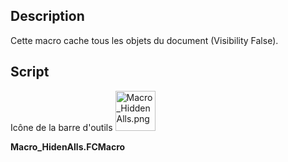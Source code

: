 <languages/>

{{Macro/fr
|Name=Macro HiddenAlls
|Icon=Macro_HiddenAlls.png
|Description=Cette macro cache tous les objets du document (Visibility False).
|Author=Mario52
|Version=00.01
|Date=2015-11-12
|FCVersion=Toutes
|Download=[https://wiki.freecad.org/images/d/d6/Macro_HiddenAlls.png Icône de la barre d'outils]
|SeeAlso=[[Macro_Toggle_Visibility2_1-2/fr|Macro Toggle Visibility2 1-2]]<br>[[Macro_Toggle_Visibility2_2-2/fr|Macro Toggle Visibility2 2-2]]<br>[[Macro_Toggle_Visibility/fr|Macro_Toggle_Visibility]]<br>[[Macro_VisibleAlls/fr|Macro VisibleAlls]]<br>[[Macro_If_Selected_Stay_If_Not_Then_Delete/fr|Macro If Selected Stay If Not Then Delete]]
}}

==Description==

<div class="mw-translate-fuzzy">
Cette macro cache tous les objets du document (Visibility False).
</div>

==Script==

Icône de la barre d'outils
[[Image:Macro_HiddenAlls.png|64px]]

'''Macro_HidenAlls.FCMacro'''

{{MacroCode|code=
import FreeCAD
#Macro_HideAllObjects
__title__="Macro_HideAlls"
__author__ = "Mario52"
__url__     = "https://freecad.org/index-fr.html"
__version__ = "00.00"
__date__    = "11/11/2015"

try:
    for ShapeNameObj in FreeCAD.ActiveDocument.Objects:   # hidden alls objects
        #print ShapeNameObj.Name
        FreeCADGui.ActiveDocument.getObject(ShapeNameObj.Name).Visibility = False
except Exception:
    None
}}

{{clear}}